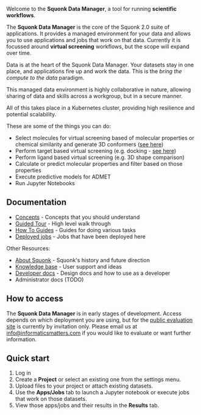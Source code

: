 
<Head>
  <title>Data Manager</title>
</Head>

<RoleWarning />

<UserBootstrapper />

<Grid container spacing={2}>
<Grid item xs={12} sm={6}>

Welcome to the **Squonk Data Manager**, a tool for running **scientific workflows**.

The **Squonk Data Manager** is the core of the Squonk 2.0 suite of applications.
It provides a managed environment for your data and allows you to use applications and jobs that work on that data.
Currently it is focussed around **virtual screening** workflows, but the scope will expand over time.

Data is at the heart of the Squonk Data Manager. Your datasets stay in one place, and applications fire up and work
the data. This is the _bring the compute to the data_ paradigm.

This managed data environment is highly collaborative in nature, allowing sharing of data and skills across a workgroup,
but in a secure manner.

All of this takes place in a Kubernetes cluster, providing high resilience and potential scalability.

These are some of the things you can do:
* Select molecules for virtual screening based of molecular properties or chemical similarity and generate 3D conformers
  ([see here](https://discourse.squonk.it/t/about-moldb/138))
* Perform target based virtual screening (e.g. docking - [see here](https://discourse.squonk.it/t/use-case-docking-with-rdock/100))
* Perform ligand based virtual screening (e.g. 3D shape comparison)
* Calculate or predict molecular properties and filter based on those properties
* Execute predictive models for ADMET
* Run Jupyter Notebooks

</Grid>
<Grid item xs={12} sm={6}>

## Documentation

- [Concepts](/docs/concepts) - Concepts that you should understand
- [Guided Tour](/docs/guided-tour) - High level walk through
- [How To Guides](/docs/how-to) - Guides for doing various tasks
- [Deployed jobs](/docs/jobs) - Jobs that have been deployed here

Other Resources:

- [About Squonk](https://discourse.squonk.it/c/about-squonk/9) - Squonk's history and future direction
- [Knowledge base](https://discourse.squonk.it/c/squonk-data-manager-knowledge-base/14) - User support and ideas
- [Developer docs](/docs/developer) - Design docs and how to use as a developer
- Administrator docs (TODO)

## How to access

The **Squonk Data Manager** is in early stages of development. Access depends on which deployment you are using, but for
the [public evaluation site](https://squonk.it/data-manager-ui) is currently by invitation only.
Please email us at info@informaticsmatters.com if you would like to evaluate or want further information.

## Quick start

1. Log in
2. Create a **Project** or select an existing one from the settings menu.
3. Upload files to your project or attach existing datasets.
4. Use the **Apps/Jobs** tab to launch a Jupyter notebook or execute jobs that work on those datasets.
5. View those apps/jobs and their results in the **Results** tab.

</Grid>
</Grid>

